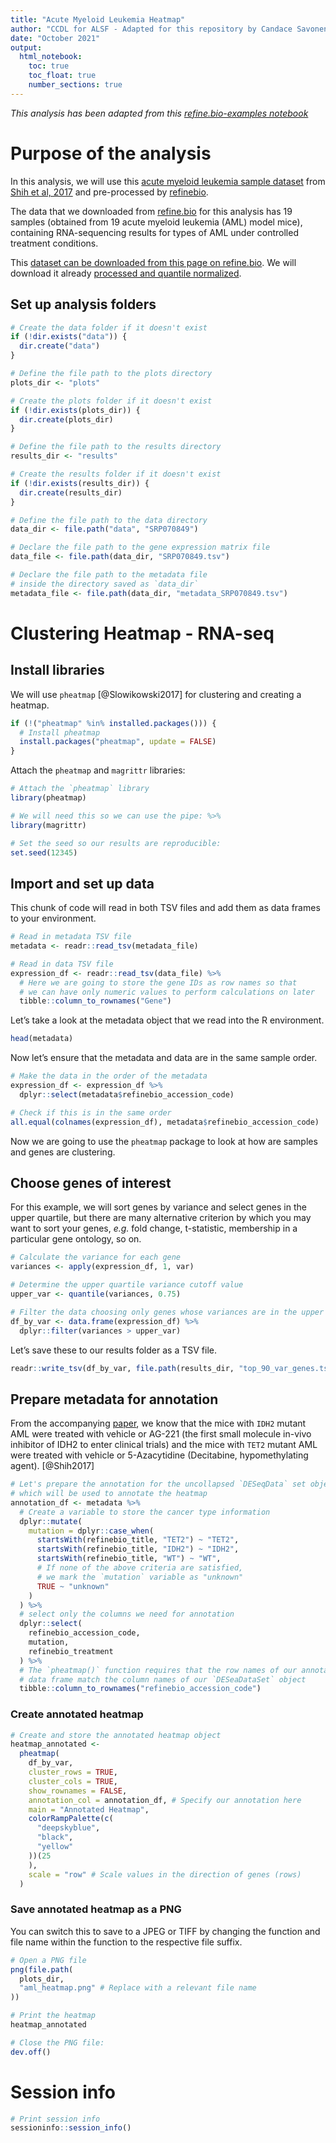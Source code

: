 ```yaml
---
title: "Acute Myeloid Leukemia Heatmap"
author: "CCDL for ALSF - Adapted for this repository by Candace Savonen"
date: "October 2021"
output:   
  html_notebook:
    toc: true
    toc_float: true
    number_sections: true
---
```

_This analysis has been adapted from this [refine.bio-examples notebook](https://alexslemonade.github.io/refinebio-examples/03-rnaseq/clustering_rnaseq_01_heatmap.html)_

# Purpose of the analysis

In this analysis, we will use this [acute myeloid leukemia sample dataset](https://www.refine.bio/experiments/SRP070849) from [Shih et al, 2017](https://pubmed.ncbi.nlm.nih.gov/28193779/) and pre-processed by [refinebio](https://www.refine.bio/).

The data that we downloaded from [refine.bio](https://www.refine.bio/) for this analysis has 19 samples (obtained from 19 acute myeloid leukemia (AML) model mice), containing RNA-sequencing results for types of AML under controlled treatment conditions.

This [dataset can be downloaded from this page on refine.bio](https://www.refine.bio/experiments/SRP070849).
We will download it already [processed and quantile normalized](http://docs.refine.bio/en/latest/main_text.html#refine-bio-processed-refinebio-processedibadge). 

## Set up analysis folders

```r
# Create the data folder if it doesn't exist
if (!dir.exists("data")) {
  dir.create("data")
}

# Define the file path to the plots directory
plots_dir <- "plots"

# Create the plots folder if it doesn't exist
if (!dir.exists(plots_dir)) {
  dir.create(plots_dir)
}

# Define the file path to the results directory
results_dir <- "results"

# Create the results folder if it doesn't exist
if (!dir.exists(results_dir)) {
  dir.create(results_dir)
}
```

```r
# Define the file path to the data directory
data_dir <- file.path("data", "SRP070849")

# Declare the file path to the gene expression matrix file
data_file <- file.path(data_dir, "SRP070849.tsv")

# Declare the file path to the metadata file
# inside the directory saved as `data_dir`
metadata_file <- file.path(data_dir, "metadata_SRP070849.tsv")
```

# Clustering Heatmap - RNA-seq

## Install libraries

We will use `pheatmap` [@Slowikowski2017] for clustering and creating a heatmap.

```r
if (!("pheatmap" %in% installed.packages())) {
  # Install pheatmap
  install.packages("pheatmap", update = FALSE)
}
```

Attach the `pheatmap` and `magrittr` libraries:

```r
# Attach the `pheatmap` library
library(pheatmap)

# We will need this so we can use the pipe: %>%
library(magrittr)

# Set the seed so our results are reproducible:
set.seed(12345)
```

## Import and set up data

This chunk of code will read in both TSV files and add them as data frames to your environment.

```r
# Read in metadata TSV file
metadata <- readr::read_tsv(metadata_file)

# Read in data TSV file
expression_df <- readr::read_tsv(data_file) %>%
  # Here we are going to store the gene IDs as row names so that
  # we can have only numeric values to perform calculations on later
  tibble::column_to_rownames("Gene")
```

Let's take a look at the metadata object that we read into the R environment.

```r
head(metadata)
```

Now let's ensure that the metadata and data are in the same sample order.

```r
# Make the data in the order of the metadata
expression_df <- expression_df %>%
  dplyr::select(metadata$refinebio_accession_code)

# Check if this is in the same order
all.equal(colnames(expression_df), metadata$refinebio_accession_code)
```

Now we are going to use the `pheatmap` package to look at how are samples and genes are clustering.

## Choose genes of interest

For this example, we will sort genes by variance and select genes in the upper quartile, but there are many alternative criterion by which you may want to sort your genes, <i>e.g.</i> fold change, t-statistic, membership in a particular gene ontology, so on.

```r
# Calculate the variance for each gene
variances <- apply(expression_df, 1, var)

# Determine the upper quartile variance cutoff value
upper_var <- quantile(variances, 0.75)

# Filter the data choosing only genes whose variances are in the upper quartile
df_by_var <- data.frame(expression_df) %>%
  dplyr::filter(variances > upper_var)
```

Let's save these to our results folder as a TSV file.

```r
readr::write_tsv(df_by_var, file.path(results_dir, "top_90_var_genes.tsv"))
```

## Prepare metadata for annotation

From the accompanying [paper](https://pubmed.ncbi.nlm.nih.gov/28193779/), we know that the mice with `IDH2` mutant AML were treated with vehicle or AG-221 (the first small molecule in-vivo inhibitor of IDH2 to enter clinical trials) and the mice with `TET2` mutant AML were treated with vehicle or 5-Azacytidine (Decitabine, hypomethylating agent). [@Shih2017]

```r
# Let's prepare the annotation for the uncollapsed `DESeqData` set object
# which will be used to annotate the heatmap
annotation_df <- metadata %>%
  # Create a variable to store the cancer type information
  dplyr::mutate(
    mutation = dplyr::case_when(
      startsWith(refinebio_title, "TET2") ~ "TET2",
      startsWith(refinebio_title, "IDH2") ~ "IDH2",
      startsWith(refinebio_title, "WT") ~ "WT",
      # If none of the above criteria are satisfied,
      # we mark the `mutation` variable as "unknown"
      TRUE ~ "unknown"
    )
  ) %>%
  # select only the columns we need for annotation
  dplyr::select(
    refinebio_accession_code,
    mutation,
    refinebio_treatment
  ) %>%
  # The `pheatmap()` function requires that the row names of our annotation
  # data frame match the column names of our `DESeaDataSet` object
  tibble::column_to_rownames("refinebio_accession_code")
```

### Create annotated heatmap

```r
# Create and store the annotated heatmap object
heatmap_annotated <-
  pheatmap(
    df_by_var,
    cluster_rows = TRUE,
    cluster_cols = TRUE,
    show_rownames = FALSE,
    annotation_col = annotation_df, # Specify our annotation here
    main = "Annotated Heatmap",
    colorRampPalette(c(
      "deepskyblue",
      "black",
      "yellow"
    ))(25
    ),
    scale = "row" # Scale values in the direction of genes (rows)
  )
```
### Save annotated heatmap as a PNG

You can switch this to save to a JPEG or TIFF by changing the function and file name within the function to the respective file suffix.

```r
# Open a PNG file
png(file.path(
  plots_dir,
  "aml_heatmap.png" # Replace with a relevant file name
))

# Print the heatmap
heatmap_annotated

# Close the PNG file:
dev.off()
```

# Session info

```r
# Print session info
sessioninfo::session_info()
```
